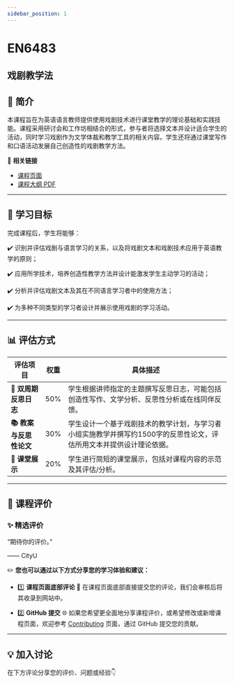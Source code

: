 ```yaml
---
sidebar_position: 1
---
```


# EN6483
## 戏剧教学法

## **📘 简介**
本课程旨在为英语语言教师提供使用戏剧技术进行课堂教学的理论基础和实践技能。课程采用研讨会和工作坊相结合的形式，参与者将选择文本并设计适合学生的活动，同时学习戏剧作为文学体裁和教学工具的相关内容。学生还将通过课堂写作和口语活动发展自己创造性的戏剧教学方法。

🔗 **相关链接**
- [课程页面](https://www.cityu.edu.hk/catalogue/pg/202526/course/EN6483.htm)
- [课程大纲 PDF](https://www.cityu.edu.hk/catalogue/pg/202526/course/EN6483.pdf)

---

## **🎯 学习目标**

完成课程后，学生将能够：

✔️ 识别并评估戏剧与语言学习的关系，以及将戏剧文本和戏剧技术应用于英语教学的原则；

✔️ 应用所学技术，培养创造性教学方法并设计能激发学生主动学习的活动；

✔️ 分析并评估戏剧文本及其在不同语言学习者中的使用方法；

✔️ 为多种不同类型的学习者设计并展示使用戏剧的学习活动。

---

## **📊 评估方式**

| **评估项目**               | **权重** | **具体描述**                                                                                   |
|---------------------------|---------|-----------------------------------------------------------------------------------------------|
| **📝 双周期反思日志**         | 50%     | 学生根据讲师指定的主题撰写反思日志，可能包括创造性写作、文学分析、反思性分析或在线同伴反馈。                                    |
| **📚 教案与反思性论文**        | 30%     | 学生设计一个基于戏剧技术的教学计划，与学习者小组实施教学并撰写约1500字的反思性论文，评估所用文本并提供设计理论依据。           |
| **🎤 课堂展示**             | 20%     | 学生进行简短的课堂展示，包括对课程内容的示范及其评估/分析。                                           |

---

## **💬 课程评价**

### ✨ **精选评价**
<div className={commentStyles.commentBox}>
    <p className={commentStyles.commentText}>
        “期待你的评价。”
    </p>
    <p className={commentStyles.commentAuthor}>—— CityU</p>
</div>

✏️ **您也可以通过以下方式分享您的学习体验和建议：**

- 1️⃣ **课程页面底部评论**
💬 在课程页面底部直接提交您的评论，我们会审核后将其收录到网站中。

- 2️⃣ **GitHub 提交**
🌐 如果您希望更全面地分享课程评价，或希望修改或新增课程页面，欢迎参考 [Contributing](/contributing) 页面，通过 GitHub 提交您的贡献。

---

## **💡 加入讨论**

在下方评论分享您的评价、问题或经验👇
<Utterances />
